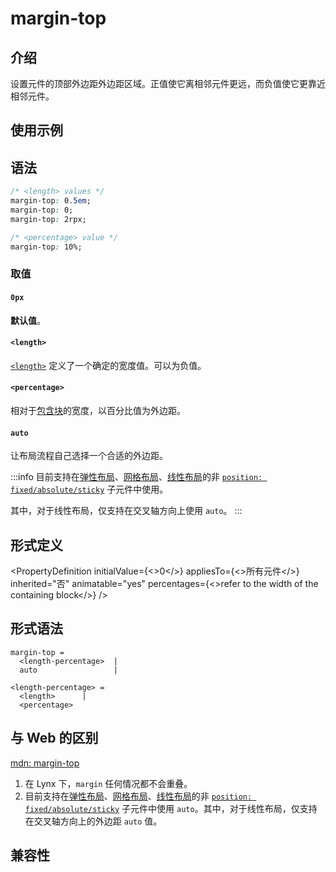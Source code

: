 # margin-top

## 介绍

设置元件的顶部外边距外边距区域。正值使它离相邻元件更远，而负值使它更靠近相邻元件。

## 使用示例


<Go
  example="css-api"
  defaultFile="src/margin-top/App.tsx"
  img="https://lf-lynx.tiktok-cdns.com/obj/lynx-artifacts-oss-sg/lynx-website/assets/doc/css/margin-top.jpg"
  entry="src/margin-top"
  defaultEntryFile="dist/margin-top.lynx.bundle"
/>

## 语法

```css
/* <length> values */
margin-top: 0.5em;
margin-top: 0;
margin-top: 2rpx;

/* <percentage> value */
margin-top: 10%;
```

### 取值

#### `0px`

**默认值**。

#### `<length>`

[`<length>`](/api/css/data-type/length.mdx) 定义了一个确定的宽度值。可以为负值。

#### `<percentage>`

相对于[包含块](https://developer.mozilla.org/zh-CN/docs/Web/CSS/Containing_block)的宽度，以百分比值为外边距。

#### `auto`

让布局流程自己选择一个合适的外边距。

:::info
目前支持在[弹性布局](https://developer.mozilla.org/zh/docs/Web/CSS/CSS_flexible_box_layout)、[网格布局](https://developer.mozilla.org/zh/docs/Web/CSS/CSS_grid_layout)、[线性布局](guide/ui/layout/linear-layout.mdx)的非 [`position: fixed/absolute/sticky`](./position) 子元件中使用。

其中，对于线性布局，仅支持在交叉轴方向上使用 `auto`。
:::

## 形式定义


<PropertyDefinition
  initialValue={<>0</>}
  appliesTo={<>所有元件</>}
  inherited="否"
  animatable="yes"
  percentages={<>refer to the width of the containing block</>}
/>

## 形式语法

```
margin-top =
  <length-percentage>  |
  auto                 |

<length-percentage> =
  <length>      |
  <percentage>
```

## 与 Web 的区别

[mdn: margin-top](https://developer.mozilla.org/zh-CN/docs/Web/CSS/margin-top)

1. 在 Lynx 下，`margin` 任何情况都不会重叠。
2. 目前支持在[弹性布局](https://developer.mozilla.org/zh/docs/Web/CSS/CSS_flexible_box_layout)、[网格布局](https://developer.mozilla.org/zh/docs/Web/CSS/CSS_grid_layout)、[线性布局](guide/ui/layout/linear-layout.mdx)的非 [`position: fixed/absolute/sticky`](./position) 子元件中使用 `auto`。其中，对于线性布局，仅支持在交叉轴方向上的外边距 `auto` 值。

## 兼容性


<LegacyCompatTable metadata="css/properties/margin-top" />

